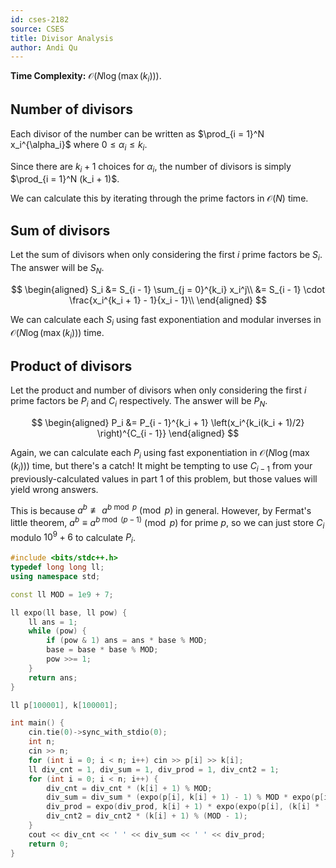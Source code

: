 ```yaml
---
id: cses-2182
source: CSES
title: Divisor Analysis
author: Andi Qu
---
```


**Time Complexity:** $\mathcal O(N \log(\max(k_i)))$.

## Number of divisors

Each divisor of the number can be written as $\prod_{i = 1}^N x_i^{\alpha_i}$
where $0 \leq \alpha_i \leq k_i$.

Since there are $k_i + 1$ choices for $\alpha_i$, the number of divisors is
simply $\prod_{i = 1}^N (k_i + 1)$.

We can calculate this by iterating through the prime factors in $\mathcal O(N)$
time.

## Sum of divisors

Let the sum of divisors when only considering the first $i$ prime factors be
$S_i$. The answer will be $S_N$.

$$
\begin{aligned}
S_i &= S_{i - 1} \sum_{j = 0}^{k_i} x_i^j\\
    &= S_{i - 1} \cdot \frac{x_i^{k_i + 1} - 1}{x_i - 1}\\
\end{aligned}
$$

We can calculate each $S_i$ using fast exponentiation and modular inverses in
$\mathcal O(N \log(\max(k_i)))$ time.

## Product of divisors

Let the product and number of divisors when only considering the first $i$ prime
factors be $P_i$ and $C_i$ respectively. The answer will be $P_N$.

$$
\begin{aligned}
P_i &= P_{i - 1}^{k_i + 1} \left(x_i^{k_i(k_i + 1)/2} \right)^{C_{i - 1}}
\end{aligned}
$$

Again, we can calculate each $P_i$ using fast exponentiation in
$\mathcal O(N \log(\max(k_i)))$ time, but there's a catch! It might be tempting
to use $C_{i - 1}$ from your previously-calculated values in part 1 of this
problem, but those values will yield wrong answers.

This is because $a^b \not \equiv a^{b \bmod p} \pmod{p}$ in general. However, by
Fermat's little theorem, $a^b \equiv a^{b \bmod (p - 1)} \pmod{p}$ for prime
$p$, so we can just store $C_i$ modulo $10^9 + 6$ to calculate $P_i$.

<LanguageSection>

<CPPSection>

```cpp
#include <bits/stdc++.h>
typedef long long ll;
using namespace std;

const ll MOD = 1e9 + 7;

ll expo(ll base, ll pow) {
	ll ans = 1;
	while (pow) {
		if (pow & 1) ans = ans * base % MOD;
		base = base * base % MOD;
		pow >>= 1;
	}
	return ans;
}

ll p[100001], k[100001];

int main() {
	cin.tie(0)->sync_with_stdio(0);
	int n;
	cin >> n;
	for (int i = 0; i < n; i++) cin >> p[i] >> k[i];
	ll div_cnt = 1, div_sum = 1, div_prod = 1, div_cnt2 = 1;
	for (int i = 0; i < n; i++) {
		div_cnt = div_cnt * (k[i] + 1) % MOD;
		div_sum = div_sum * (expo(p[i], k[i] + 1) - 1) % MOD * expo(p[i] - 1, MOD - 2) % MOD;
		div_prod = expo(div_prod, k[i] + 1) * expo(expo(p[i], (k[i] * (k[i] + 1) / 2)), div_cnt2) % MOD;
		div_cnt2 = div_cnt2 * (k[i] + 1) % (MOD - 1);
	}
	cout << div_cnt << ' ' << div_sum << ' ' << div_prod;
	return 0;
}
```

</CPPSection>

</LanguageSection>
